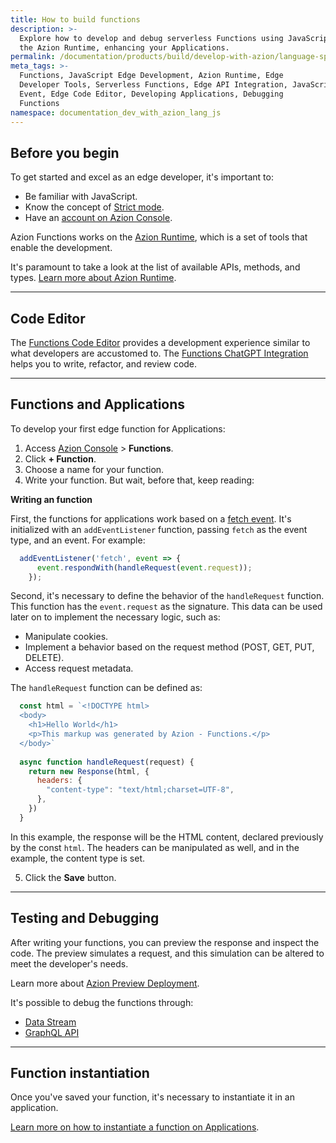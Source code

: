 ```yaml
---
title: How to build functions
description: >-
  Explore how to develop and debug serverless Functions using JavaScript on
  the Azion Runtime, enhancing your Applications.
permalink: /documentation/products/build/develop-with-azion/language-specific/javascript/
meta_tags: >-
  Functions, JavaScript Edge Development, Azion Runtime, Edge
  Developer Tools, Serverless Functions, Edge API Integration, JavaScript Fetch
  Event, Edge Code Editor, Developing Applications, Debugging
  Functions
namespace: documentation_dev_with_azion_lang_js
---
```


## Before you begin

To get started and excel as an edge developer, it's important to:

- Be familiar with JavaScript.
- Know the concept of [Strict mode](https://developer.mozilla.org/en-US/docs/Web/JavaScript/Reference/Strict_mode).
- Have an [account on Azion Console](/en/documentation/products/accounts/creating-account/).

Azion Functions works on the [Azion Runtime](/en/documentation/runtime/overview/), which is a set of tools that enable the development.

It's paramount to take a look at the list of available APIs, methods, and types. [Learn more about Azion Runtime](/en/documentation/runtime/overview/).

---

## Code Editor

The [Functions Code Editor](/en/documentation/products/edge-application/edge-functions/runtime-api/code-editor/) provides a development experience similar to what developers are accustomed to. The [Functions ChatGPT Integration](/en/documentation/products/edge-application/edge-functions/runtime-api/ai-integration/) helps you to write, refactor, and review code.

---

## Functions and Applications

To develop your first edge function for Applications:

1. Access [Azion Console](/en/documentation/products/guides/how-to-access-azion-console/) > **Functions**.
2. Click **+ Function**.
3. Choose a name for your function.
4. Write your function. But wait, before that, keep reading:

**Writing an function**

First, the functions for applications work based on a [fetch event](/en/documentation/products/edge-application/edge-functions/runtime-apis/javascript/fetch/). It's initialized with an `addEventListener` function, passing `fetch` as the event type, and an event. For example:

```javascript
  addEventListener('fetch', event => {
      event.respondWith(handleRequest(event.request));
    });
```

Second, it's necessary to define the behavior of the `handleRequest` function. This function has the `event.request` as the signature. This data can be used later on to implement the necessary logic, such as:

- Manipulate cookies.
- Implement a behavior based on the request method (POST, GET, PUT, DELETE).
- Access request metadata.

The `handleRequest` function can be defined as:

```javascript
  const html = `<!DOCTYPE html>
  <body>
    <h1>Hello World</h1>
    <p>This markup was generated by Azion - Functions.</p>
  </body>`
  
  async function handleRequest(request) {
    return new Response(html, {
      headers: {
        "content-type": "text/html;charset=UTF-8",
      },
    })
  }
```

In this example, the response will be the HTML content, declared previously by the const `html`. The headers can be manipulated as well, and in the example, the content type is set.

5. Click the **Save** button.




---

## Testing and Debugging

After writing your functions, you can preview the response and inspect the code. The preview simulates a request, and this simulation can be altered to meet the developer's needs.

Learn more about [Azion Preview Deployment](/en/documentation/products/edge-application/edge-functions/runtime-api/preview-deployment/).

It's possible to debug the functions through:

- [Data Stream](/en/documentation/products/guides/debugging-functions-data-stream/)
- [GraphQL API](/en/documentation/products/guides/debugging-functions-graphql/)

---

## Function instantiation

Once you've saved your function, it's necessary to instantiate it in an application.

[Learn more on how to instantiate a function on Applications](/en/documentation/products/build/edge-application/edge-functions-instances/).

